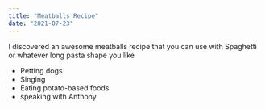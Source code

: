 ```yaml
---
title: "Meatballs Recipe"
date: "2021-07-23"
---
```


I discovered an awesome meatballs recipe that you can use with Spaghetti or whatever long pasta shape you like

- Petting dogs
- Singing
- Eating potato-based foods
- speaking with Anthony
